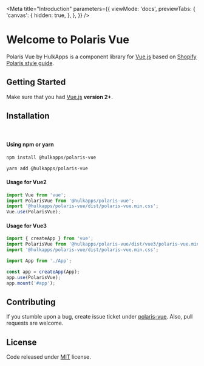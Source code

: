
<Meta
    title="Introduction"
    parameters={{
        viewMode: 'docs',
        previewTabs: {
            'canvas': {
                hidden: true,
            },
        },
    }}
/>

# Welcome to Polaris Vue

Polaris Vue by HulkApps is a component library for [Vue.js](https://vuejs.org/) based on
[Shopify Polaris style guide](https://polaris.shopify.com/).
<br />

## Getting Started

Make sure that you had [Vue.js](https://vuejs.org/) **version 2+**.

## Installation
<br/>

#### Using npm or yarn
```bash
npm install @hulkapps/polaris-vue
```

```bash
yarn add @hulkapps/polaris-vue
```

#### Usage for Vue2

```javascript
import Vue from 'vue';
import PolarisVue from '@hulkapps/polaris-vue';
import '@hulkapps/polaris-vue/dist/polaris-vue.min.css';
Vue.use(PolarisVue);
```

#### Usage for Vue3

```javascript
import { createApp } from 'vue';
import PolarisVue from '@hulkapps/polaris-vue/dist/vue3/polaris-vue.min.js';
import '@hulkapps/polaris-vue/dist/polaris-vue.min.css';

import App from './App';

const app = createApp(App);
app.use(PolarisVue);
app.mount('#app');
```

## Contributing

If you stumble upon a bug, create issue ticket under [polaris-vue](https://github.com/hulkapps/polaris-vue). Also, pull requests are welcome.

## License

Code released under [MIT](https://github.com/HulkApps/polaris-vue/blob/master/LICENSE) license.

